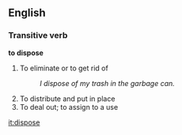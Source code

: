 ==English==
===Transitive verb===
'''to dispose'''
#To eliminate or to get rid of
#:''I dispose of my trash in the garbage can.''
#To distribute and put in place
#To deal out; to assign to a use

[[it:dispose]]
